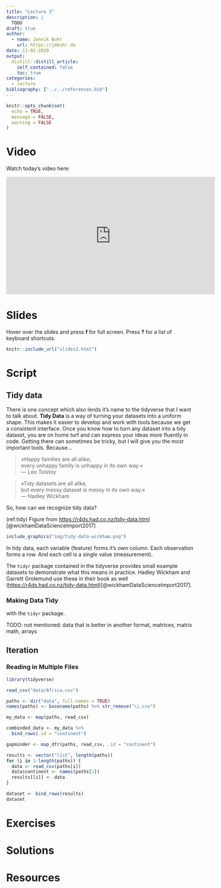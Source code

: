 ```yaml
---
title: "Lecture 3"
description: |
  TODO
draft: true
author:
  - name: Jannik Buhr 
    url: https://jmbuhr.de
date: 11-02-2020
output:
  distill::distill_article:
    self_contained: false
    toc: true
categories:
  - lecture
bibliography: ["../../references.bib"]
---
```


```r
knitr::opts_chunk$set(
  echo = TRUE,
  message = FALSE,
  warning = FALSE
)
```

# Video

Watch today's video here:

<iframe width="560" height="315" src="https://www.youtube.com/embed/AgpWX18dby4" frameborder="0" allow="accelerometer; autoplay; clipboard-write; encrypted-media; gyroscope; picture-in-picture" allowfullscreen>

</iframe>

# Slides

Hover over the slides and press **f** for full screen. Press **?** for a list of keyboard shortcuts.

```r
knitr::include_url("slides3.html")
```

# Script

## Tidy data

There is one concept which also lends it's name to the tidyverse that I want to talk about. **Tidy Data** is a way of turning your datasets into a uniform shape. This makes it easier to develop and work with tools because we get a consistent interface. Once you know how to turn any dataset into a tidy dataset, you are on home turf and can express your ideas more fluently in code. Getting there can sometimes be tricky, but I will give you the most important tools. Because...

> »Happy families are all alike;<br> every unhappy family is unhappy in its own way.«<br> --- Leo Tolstoy

> »Tidy datasets are all alike,<br> but every messy dataset is messy in its own way.«<br> --- Hadley Wickham

So, how can we recognize tidy data?

(ref:tidy) Figure from <https://r4ds.had.co.nz/tidy-data.html> [@wickhamDataScienceImport2017]

```r
include_graphics("img/tidy-data-wickham.png")
```

In tidy data, each variable (feature) forms it's own column. Each observation forms a row. And each cell is a single value (measurement).

The `tidyr` package contained in the tidyverse provides small example datasets to demonstrate what this means in practice. Hadley Wickham and Garrett Grolemund use these in their book as well (<https://r4ds.had.co.nz/tidy-data.html>)[@wickhamDataScienceImport2017].

### Making Data Tidy

with the `tidyr` package.

TODO: not mentioned: data that is better in another format, matrices, matrix math, arrays

## Iteration

### Reading in Multiple Files

```r
library(tidyverse)

read_csv("data/Africa.csv")

paths <- dir("data", full.names = TRUE)
names(paths) <- basename(paths) %>% str_remove("\\.csv")

my_data <- map(paths, read_csv)

combinded_data <- my_data %>% 
  bind_rows(.id = "continent")
```

```r
gapminder <- map_dfr(paths, read_csv, .id = "continent")
```

```r
results <- vector("list", length(paths))
for (i in 1:length(paths)) {
  data <- read_csv(paths[i])
  data$continent <- names(paths[1])
  results[[i]] <- data
}

dataset <- bind_rows(results)
dataset
```

# Exercises

# Solutions

# Resources
